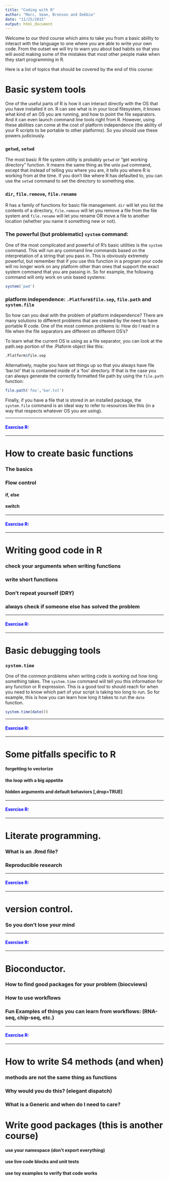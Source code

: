 ```yaml
---
title: "Coding with R"
author: "Marc, Sean, Bronson and Debbie"
date: "11/25/2015"
output: html_document
---
```


Welcome to our third course which aims to take you from a basic ability to interact with the language to one where you are able to write your own code.  From the outset we will try to warn you about bad habits so that you will avoid making some of the mistakes that most other people make when they start programming in R.

Here is a list of topics that should be covered by the end of this course:

# Basic system tools
One of the useful parts of R is how it can interact directly with the OS that you have installed it on.  R can see what is in your local filesystem, it knows what kind of an OS you are running, and how to point the file separators.  And it can even launch command line tools right from R.  However, using these abilities can come at the cost of platform independence (the ability of your R scripts to be portable to other platforms).  So you should use these powers judiciously.

### `getwd`, `setwd`

The most basic R file system utility is probably `getwd` or "get working directory" function.  It means the same thing as the unix `pwd` command, except that instead of telling you where you are, it tells you where R is working from at the time.  If you don't like where R has defaulted to, you can use the `setwd` command to set the directory to something else.


### `dir`, `file.remove`, `file.rename`

R has a family of functions for basic file management.  `dir` will let you list the contents of a directory, `file.remove` will let you remove a file from the file system and `file.rename` will let you rename OR move a file to another location (whether you name it something new or not).


### The powerful (but problematic) `system` command:

One of the most complicated and powerful of R's basic utilities is the `system` command.  This will run any command line commands based on the interpretation of a string that you pass in.  This is obviously extremely powerful, but remember that if you use this function in a program your code will no longer work on any platform other than ones that support the exact system command that you are passing in.  So for example, the following command will only work on unix based systems:

```r
system('pwd')
```

### platform independence: `.Platform$file.sep`, `file.path` and `system.file`

So how can you deal with the problem of platform independence?  There are many solutions to different problems that are created by the need to have portable R code.  One of the most common problems is: How do I read in a file when the file separators are different on different OS's?  

To learn what the current OS is using as a file separator, you can look at the path.sep portion of the .Plaform object like this:
```r
.Platform$file.sep
```

Alternatively, maybe you have set things up so that you always have file 'bar.txt' that is contained inside of a 'foo' directory.  If that is the case you can always generate the correctly formatted file path by using the `file.path` function:

```r
file.path('foo','bar.txt')
```

Finally, if you have a file that is stored in an installed package, the `system.file` command is an ideal way to refer to resources like this (in a way that respects whatever OS you are using).


***
####  <span style="color:blue">__Exercise R:__</span> 
***


# How to create basic functions
### The basics
### Flow control
#### if, else
#### switch

***
####  <span style="color:blue">__Exercise R:__</span> 
***


# Writing good code in R
### check your arguments when writing functions
### write short functions
### Don't repeat yourself (DRY)
### always check if someone else has solved the problem

***
####  <span style="color:blue">__Exercise R:__</span> 
***



# Basic debugging tools

### `system.time`

One of the common problems when writing code is working out how long something takes.  The `system.time` command will tell you this information for any function or R expression.  This is a good tool to should reach for when you need to know which part of your script is taking too long to run.  So for example, this is how you can learn how long it takes to run the `date` function.

```r
system.time(date())
```




***
####  <span style="color:blue">__Exercise R:__</span> 
***



# Some pitfalls specific to R
#### forgetting to vectorize
#### the loop with a big appetite
#### hidden arguments and default behaviors [,drop=TRUE]

***
####  <span style="color:blue">__Exercise R:__</span> 
***


# Literate programming.
### What is an .Rmd file?
### Reproducible research

***
####  <span style="color:blue">__Exercise R:__</span> 
***


# version control.
### So you don't lose your mind

***
####  <span style="color:blue">__Exercise R:__</span> 
***


# Bioconductor. 
### How to find good packages for your problem (biocviews)

### How to use workflows
### Fun Examples of things you can learn from workflows: (RNA-seq, chip-seq, etc.)

***
####  <span style="color:blue">__Exercise R:__</span> 
***




# How to write S4 methods (and when)
### methods are not the same thing as functions
### Why would you do this? (elegant dispatch)
### What is a Generic and when do I need to care?


# Write good packages (this is another course)
#### use your namespace (don't export everything)
#### use live code blocks and unit tests
#### use toy examples to verify that code works
 





